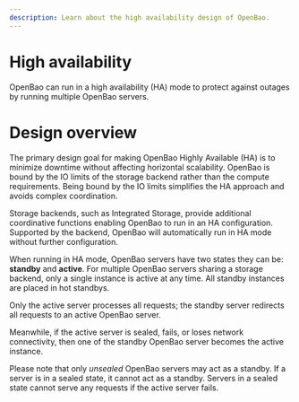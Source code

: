 ```yaml
---
description: Learn about the high availability design of OpenBao.
---
```


# High availability

OpenBao can run in a high availability (HA) mode to protect against outages by running multiple OpenBao servers.


# Design overview

The primary design goal for making OpenBao Highly Available (HA) is to
minimize downtime without affecting horizontal scalability. OpenBao is
bound by the IO limits of the storage backend rather than the compute
requirements. Being bound by the IO limits simplifies the HA approach and avoids complex
coordination.

Storage backends, such as Integrated Storage, provide additional coordinative
functions enabling OpenBao to run in an HA configuration. Supported
by the backend, OpenBao will automatically run in HA mode without further
configuration.

When running in HA mode, OpenBao servers have two states they
can be: **standby** and **active**. For multiple OpenBao servers sharing a storage
backend, only a single instance is active at any time. All standby instances are placed in hot standbys.

Only the active server processes all requests; the standby server redirects all requests to an active OpenBao server.

Meanwhile, if the active server is sealed, fails, or loses network connectivity,
then one of the standby OpenBao server becomes the active instance.

Please note that only _unsealed_ OpenBao servers may act as a standby.
If a server is in a sealed state, it cannot act as a standby. Servers in a sealed state cannot
 serve any requests if the active server fails.
